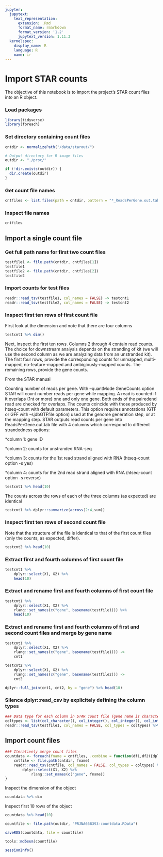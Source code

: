 ```yaml
---
jupyter:
  jupytext:
    text_representation:
      extension: .Rmd
      format_name: rmarkdown
      format_version: '1.2'
      jupytext_version: 1.11.3
  kernelspec:
    display_name: R
    language: R
    name: ir
---
```


# Import STAR counts



The objective of this notebook is to import the project's STAR count files into an R object.


### Load packages

```r
library(tidyverse)
library(foreach)
```

### Set directory containing count files

```r
cntdir <- normalizePath("/data/starout/")

# Output directory for R image files
outdir <- "./proc/"

if (!dir.exists(outdir)) {
  dir.create(outdir)
}

```

### Get count file names

```r
cntfiles <- list.files(path = cntdir, pattern = "*_ReadsPerGene.out.tab")
```

### Inspect file names

```r
cntfiles
```

## Import a single count file


### Get full path name for first two count files

```r
testfile1 <- file.path(cntdir, cntfiles[1])
testfile1
testfile2 <- file.path(cntdir, cntfiles[2])
testfile2
```

### Import counts for test files

```r
readr::read_tsv(testfile1, col_names = FALSE) -> testcnt1
readr::read_tsv(testfile2, col_names = FALSE) -> testcnt2
```

### Inspect first ten rows of first count file


First look at the dimension and note that there are four columns

```r
testcnt1 %>% dim()
```

Next, inspect the first ten rows. Columns 2 through 4 contain read counts. The choice for downstream analysis depends on the stranding of kit (we will use the second column as we are analyzing data from an unstranded kit). The first four rows, provide the corresponding counts for unmapped, multi-mapped, no-feature-mapped and ambigiously-mapped counts. The remaining rows, provide the gene counts.

From the STAR manual

Counting number of reads per gene. With --quantMode GeneCounts option STAR will count number reads per gene while mapping. A read is counted if it overlaps (1nt or more) one and only one gene. Both ends of the pairedend read are checked for overlaps. The counts coincide with those produced by htseq-count with default parameters. This option requires annotations (GTF or GFF with –sjdbGTFfile option) used at the genome generation step, or at the mapping step. STAR outputs read counts per gene into ReadsPerGene.out.tab file with 4 columns which correspond to different strandedness options:

*column 1: gene ID

*column 2: counts for unstranded RNA-seq

*column 3: counts for the 1st read strand aligned with RNA (htseq-count option -s yes)

*column 4: counts for the 2nd read strand aligned with RNA (htseq-count option -s reverse)

```r
testcnt1 %>% head(10)
```

The counts across the rows of each of the three columns (as expected) are identical 

```r
testcnt1 %>% dplyr::summarize(across(2:4,sum))
```

### Inspect first ten rows of second count file


Note that the structure of the file is identical to that of the first count files (only the counts, as expected, differ).

```r
testcnt2 %>% head(10)
```

### Extract first and fourth columns of first count file

```r
testcnt1 %>% 
    dplyr::select(X1, X2) %>% 
    head(10)
```

### Extract and rename first and fourth columns of first count file

```r
testcnt1 %>% 
    dplyr::select(X1, X2) %>% 
    rlang::set_names(c("gene", basename(testfile1))) %>%
    head(10)
```

### Extract and rename first and fourth columns of first and second count files and merge by gene name

```r
testcnt1 %>% 
    dplyr::select(X1, X2) %>% 
    rlang::set_names(c("gene", basename(testfile1))) ->
    cnt1

testcnt2 %>% 
    dplyr::select(X1, X2) %>% 
    rlang::set_names(c("gene", basename(testfile2))) ->
    cnt2

dplyr::full_join(cnt1, cnt2, by = "gene") %>% head(10)
```

### Silence dplyr::read_csv by explicitely defining the column types

```r

### Data type for each column in STAR count file (gene name is character; the three remaining columns are integers)
coltypes <- list(col_character(), col_integer(), col_integer(), col_integer())
readr::read_tsv(testfile1, col_names = FALSE, col_types = coltypes) %>% head(10)
```

## Import count files

```r
### Iteratively merge count files
countdata <- foreach(fname = cntfiles, .combine = function(df1,df2){dplyr::full_join(df1, df2, by = "gene")}) %do% {
    cntfile <- file.path(cntdir, fname)
    readr::read_tsv(cntfile, col_names = FALSE, col_types = coltypes) %>%
        dplyr::select(X1, X2) %>%
            rlang::set_names(c("gene", fname))
}
```

Inspect the dimension of the object

```r
countdata %>% dim
```

Inspect first 10 rows of the object

```r
countdata %>% head(10)
```

```r
countfile <- file.path(outdir, "PRJNA668393-countdata.RData")

saveRDS(countdata, file = countfile)

tools::md5sum(countfile)
```

```r
sessionInfo()
```

```r

```
